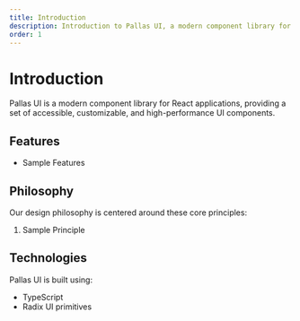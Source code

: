 ```yaml
---
title: Introduction
description: Introduction to Pallas UI, a modern component library for React applications
order: 1
---
```


# Introduction

Pallas UI is a modern component library for React applications, providing a set of accessible, customizable, and high-performance UI components.

## Features

- Sample Features

## Philosophy

Our design philosophy is centered around these core principles:

1. Sample Principle

## Technologies

Pallas UI is built using:

- TypeScript
- Radix UI primitives